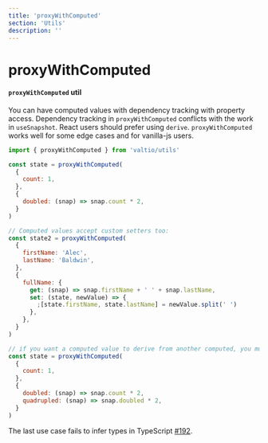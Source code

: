 ```yaml
---
title: 'proxyWithComputed'
section: 'Utils'
description: ''
---
```


# proxyWithComputed

#### `proxyWithComputed` util

You can have computed values with dependency tracking with property access.
Dependency tracking in `proxyWithComputed` conflicts with the work in `useSnapshot`.
React users should prefer using `derive`.
`proxyWithComputed` works well for some edge cases and for vanilla-js users.

```js
import { proxyWithComputed } from 'valtio/utils'

const state = proxyWithComputed(
  {
    count: 1,
  },
  {
    doubled: (snap) => snap.count * 2,
  }
)

// Computed values accept custom setters too:
const state2 = proxyWithComputed(
  {
    firstName: 'Alec',
    lastName: 'Baldwin',
  },
  {
    fullName: {
      get: (snap) => snap.firstName + ' ' + snap.lastName,
      set: (state, newValue) => {
        ;[state.firstName, state.lastName] = newValue.split(' ')
      },
    },
  }
)

// if you want a computed value to derive from another computed, you must declare the dependency first:
const state = proxyWithComputed(
  {
    count: 1,
  },
  {
    doubled: (snap) => snap.count * 2,
    quadrupled: (snap) => snap.doubled * 2,
  }
)
```

The last use case fails to infer types in TypeScript
[#192](https://github.com/pmndrs/valtio/issues/192).
